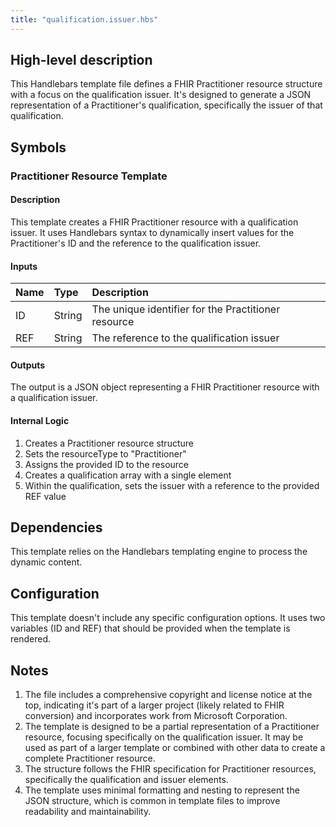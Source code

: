 ```yaml
---
title: "qualification.issuer.hbs"
---
```


## High-level description
This Handlebars template file defines a FHIR Practitioner resource structure with a focus on the qualification issuer. It's designed to generate a JSON representation of a Practitioner's qualification, specifically the issuer of that qualification.

## Symbols

### Practitioner Resource Template
#### Description
This template creates a FHIR Practitioner resource with a qualification issuer. It uses Handlebars syntax to dynamically insert values for the Practitioner's ID and the reference to the qualification issuer.

#### Inputs
| Name | Type | Description |
|:-----|:-----|:------------|
| ID | String | The unique identifier for the Practitioner resource |
| REF | String | The reference to the qualification issuer |

#### Outputs
The output is a JSON object representing a FHIR Practitioner resource with a qualification issuer.

#### Internal Logic
1. Creates a Practitioner resource structure
2. Sets the resourceType to "Practitioner"
3. Assigns the provided ID to the resource
4. Creates a qualification array with a single element
5. Within the qualification, sets the issuer with a reference to the provided REF value

## Dependencies
This template relies on the Handlebars templating engine to process the dynamic content.

## Configuration
This template doesn't include any specific configuration options. It uses two variables (ID and REF) that should be provided when the template is rendered.

## Notes
1. The file includes a comprehensive copyright and license notice at the top, indicating it's part of a larger project (likely related to FHIR conversion) and incorporates work from Microsoft Corporation.
2. The template is designed to be a partial representation of a Practitioner resource, focusing specifically on the qualification issuer. It may be used as part of a larger template or combined with other data to create a complete Practitioner resource.
3. The structure follows the FHIR specification for Practitioner resources, specifically the qualification and issuer elements.
4. The template uses minimal formatting and nesting to represent the JSON structure, which is common in template files to improve readability and maintainability.